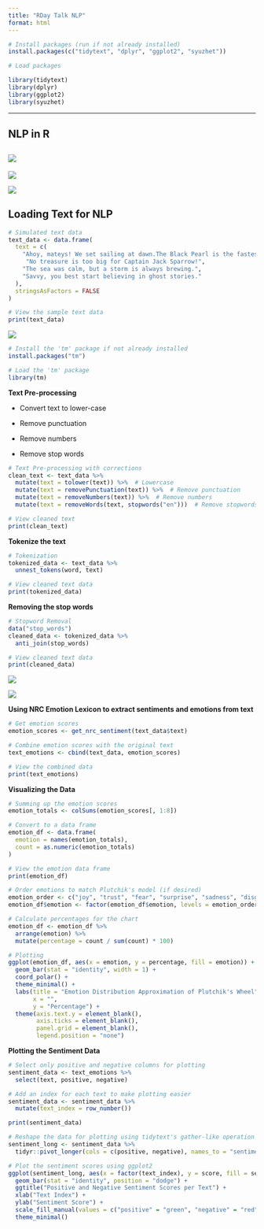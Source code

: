 ```yaml
---
title: "RDay Talk NLP"
format: html
---
```


```r
# Install packages (run if not already installed)
install.packages(c("tidytext", "dplyr", "ggplot2", "syuzhet"))

# Load packages

library(tidytext)
library(dplyr)
library(ggplot2)
library(syuzhet)

```

------------------------------------------------------------------------

## NLP in R

## ![](rday1.png)

![](rday2.png)

![](rday3.png)

## Loading Text for NLP

```r
# Simulated text data
text_data <- data.frame(
  text = c(
    "Ahoy, mateys! We set sailing at dawn.The Black Pearl is the fastest ship in the Caribbean.",
     "No treasure is too big for Captain Jack Sparrow!",
    "The sea was calm, but a storm is always brewing.",
    "Savvy, you best start believing in ghost stories."
  ),
  stringsAsFactors = FALSE
)

# View the sample text data
print(text_data)


```

![](rday4.png)

```r
# Install the 'tm' package if not already installed
install.packages("tm")

# Load the 'tm' package
library(tm)

```

**Text Pre-processing**

-   Convert text to lower-case

-   Remove punctuation

-   Remove numbers

-   Remove stop words

```r
# Text Pre-processing with corrections
clean_text <- text_data %>%
  mutate(text = tolower(text)) %>%  # Lowercase
  mutate(text = removePunctuation(text)) %>%  # Remove punctuation
  mutate(text = removeNumbers(text)) %>%  # Remove numbers
  mutate(text = removeWords(text, stopwords("en")))  # Remove stopwords

# View cleaned text
print(clean_text)

```

**Tokenize the text**

```r
# Tokenization
tokenized_data <- text_data %>%
  unnest_tokens(word, text)

# View cleaned text data
print(tokenized_data)

```

**Removing the stop words**

```r
# Stopword Removal
data("stop_words")
cleaned_data <- tokenized_data %>%
  anti_join(stop_words)

# View cleaned text data
print(cleaned_data)
```

![](rday5.png)

![](rday6.png)

**Using NRC Emotion Lexicon to extract sentiments and emotions from text**

```r
# Get emotion scores
emotion_scores <- get_nrc_sentiment(text_data$text)

# Combine emotion scores with the original text
text_emotions <- cbind(text_data, emotion_scores)

# View the combined data
print(text_emotions)

```

**Visualizing the Data**

```r
# Summing up the emotion scores
emotion_totals <- colSums(emotion_scores[, 1:8])

# Convert to a data frame
emotion_df <- data.frame(
  emotion = names(emotion_totals),
  count = as.numeric(emotion_totals)
)

# View the emotion data frame
print(emotion_df)

```

```r
# Order emotions to match Plutchik's model (if desired)
emotion_order <- c("joy", "trust", "fear", "surprise", "sadness", "disgust", "anger", "anticipation")
emotion_df$emotion <- factor(emotion_df$emotion, levels = emotion_order)

# Calculate percentages for the chart
emotion_df <- emotion_df %>%
  arrange(emotion) %>%
  mutate(percentage = count / sum(count) * 100)

# Plotting
ggplot(emotion_df, aes(x = emotion, y = percentage, fill = emotion)) +
  geom_bar(stat = "identity", width = 1) +
  coord_polar() +
  theme_minimal() +
  labs(title = "Emotion Distribution Approximation of Plutchik's Wheel",
       x = "",
       y = "Percentage") +
  theme(axis.text.y = element_blank(),
        axis.ticks = element_blank(),
        panel.grid = element_blank(),
        legend.position = "none")

```

**Plotting the Sentiment Data**

```r
# Select only positive and negative columns for plotting
sentiment_data <- text_emotions %>%
  select(text, positive, negative)

# Add an index for each text to make plotting easier
sentiment_data <- sentiment_data %>%
  mutate(text_index = row_number())

print(sentiment_data)
```

```r
# Reshape the data for plotting using tidytext's gather-like operation
sentiment_long <- sentiment_data %>%
  tidyr::pivot_longer(cols = c(positive, negative), names_to = "sentiment", values_to = "score")

# Plot the sentiment scores using ggplot2
ggplot(sentiment_long, aes(x = factor(text_index), y = score, fill = sentiment)) +
  geom_bar(stat = "identity", position = "dodge") +
  ggtitle("Positive and Negative Sentiment Scores per Text") +
  xlab("Text Index") +
  ylab("Sentiment Score") +
  scale_fill_manual(values = c("positive" = "green", "negative" = "red")) +
  theme_minimal()
```
